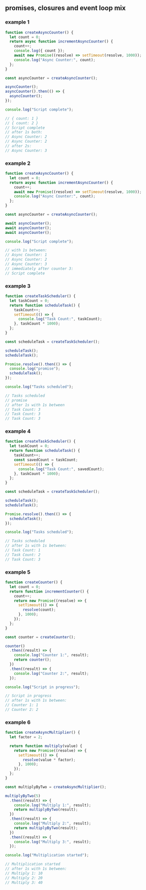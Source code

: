 
## promises, closures and event loop mix

### example 1

```js
function createAsyncCounter() {
  let count = 0;
  return async function incrementAsyncCounter() {
    count++;
    console.log({ count });
    await new Promise((resolve) => setTimeout(resolve, 1000));
    console.log("Async Counter:", count);
  };
}

const asyncCounter = createAsyncCounter();

asyncCounter();
asyncCounter().then(() => {
  asyncCounter();
});

console.log("Script complete");

// { count: 1 }
// { count: 2 }
// Script complete
// after 1s both:
// Async Counter: 2
// Async Counter: 2
// after 2s:
// Async Counter: 3
```

### example 2

```js
function createAsyncCounter() {
  let count = 0;
  return async function incrementAsyncCounter() {
    count++;
    await new Promise((resolve) => setTimeout(resolve, 1000));
    console.log("Async Counter:", count);
  };
}

const asyncCounter = createAsyncCounter();

await asyncCounter();
await asyncCounter();
await asyncCounter();

console.log("Script complete");

// with 1s between:
// Async Counter: 1
// Async Counter: 2
// Async Counter: 3
// immediately after counter 3:
// Script complete
```

### example 3

```js
function createTaskScheduler() {
  let taskCount = 0;
  return function scheduleTask() {
    taskCount++;
    setTimeout(() => {
      console.log("Task Count:", taskCount);
    }, taskCount * 1000);
  };
}

const scheduleTask = createTaskScheduler();

scheduleTask();
scheduleTask();

Promise.resolve().then(() => {
  console.log("promise");
  scheduleTask();
});

console.log("Tasks scheduled");

// Tasks scheduled
// promise
// after 1s with 1s between
// Task Count: 3
// Task Count: 3
// Task Count: 3
```

### example 4

```js
function createTaskScheduler() {
  let taskCount = 0;
  return function scheduleTask() {
    taskCount++;
    const savedCount = taskCount;
    setTimeout(() => {
      console.log("Task Count:", savedCount);
    }, taskCount * 1000);
  };
}

const scheduleTask = createTaskScheduler();

scheduleTask();
scheduleTask();

Promise.resolve().then(() => {
  scheduleTask();
});

console.log("Tasks scheduled");

// Tasks scheduled
// after 1s with 1s between:
// Task Count: 1
// Task Count: 2
// Task Count: 3
```

### example 5

```js
function createCounter() {
  let count = 0;
  return function incrementCounter() {
    count++;
    return new Promise((resolve) => {
      setTimeout(() => {
        resolve(count);
      }, 1000);
    });
  };
}

const counter = createCounter();

counter()
  .then((result) => {
    console.log("Counter 1:", result);
    return counter();
  })
  .then((result) => {
    console.log("Counter 2:", result);
  });

console.log("Script in progress");

// Script in progress
// after 1s with 1s between:
// Counter 1: 1
// Counter 2: 2
```

### example 6

```js
function createAsyncMultiplier() {
  let factor = 2;

  return function multiply(value) {
    return new Promise((resolve) => {
      setTimeout(() => {
        resolve(value * factor);
      }, 1000);
    });
  };
}

const multiplyByTwo = createAsyncMultiplier();

multiplyByTwo(5)
  .then((result) => {
    console.log("Multiply 1:", result);
    return multiplyByTwo(result);
  })
  .then((result) => {
    console.log("Multiply 2:", result);
    return multiplyByTwo(result);
  })
  .then((result) => {
    console.log("Multiply 3:", result);
  });

console.log("Multiplication started");

// Multiplication started
// after 1s with 1s between:
// Multiply 1: 10
// Multiply 2: 20
// Multiply 3: 40
```
